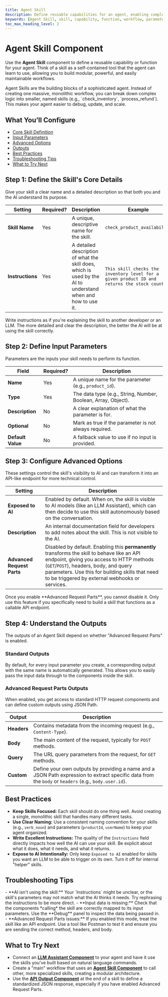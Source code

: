 ```yaml
---
title: Agent Skill
description: Define reusable capabilities for an agent, enabling complex workflows and enhancing functionality without code.
keywords: [Agent Skill, skill, capability, function, workflow, parameter, AI, endpoint]
toc_max_heading_level: 2
---
```


# Agent Skill Component

Use the **Agent Skill** component to define a reusable capability or function for your agent. Think of a skill as a self-contained tool that the agent can learn to use, allowing you to build modular, powerful, and easily maintainable workflows.

<InfoCallout title="Why this matters">
Agent Skills are the building blocks of a sophisticated agent. Instead of creating one massive, monolithic workflow, you can break down complex logic into smaller, named skills (e.g., `check_inventory`, `process_refund`). This makes your agent easier to debug, update, and scale.
</InfoCallout>

<Spacer size="md" />

## What You’ll Configure

- [Core Skill Definition](#step-1-define-the-skills-core-details)
- [Input Parameters](#step-2-define-input-parameters)
- [Advanced Options](#step-3-configure-advanced-options)
- [Outputs](#step-4-understand-the-outputs)
- [Best Practices](#best-practices)
- [Troubleshooting Tips](#troubleshooting-tips)
- [What to Try Next](#what-to-try-next)

<Spacer size="md" />

## Step 1: Define the Skill's Core Details

Give your skill a clear name and a detailed description so that both you and the AI understand its purpose.

| Setting         | Required?                   | Description                                                                                                   | Example                                                                          |
|-----------------|-----------------------------|---------------------------------------------------------------------------------------------------------------|----------------------------------------------------------------------------------|
| **Skill Name** | <Badge type="required">Yes</Badge> | A unique, descriptive name for the skill.                                                                     | `check_product_availability`                                                     |
| **Instructions**| <Badge type="required">Yes</Badge> | A detailed description of what the skill does, which is used by the AI to understand when and how to use it. | `This skill checks the inventory level for a given product ID and returns the stock count.` |

<TipCallout title="AI-Friendly Instructions">
Write instructions as if you're explaining the skill to another developer or an LLM. The more detailed and clear the description, the better the AI will be at using the skill correctly.
</TipCallout>

<Spacer size="md" />

## Step 2: Define Input Parameters

Parameters are the inputs your skill needs to perform its function.

| Field               | Required?                   | Description                                                       |
|---------------------|-----------------------------|-------------------------------------------------------------------|
| **Name** | <Badge type="required">Yes</Badge> | A unique name for the parameter (e.g., `product_id`).             |
| **Type** | <Badge type="required">Yes</Badge> | The data type (e.g., String, Number, Boolean, Array, Object).     |
| **Description** | <Badge type="optional">No</Badge>  | A clear explanation of what the parameter is for.                 |
| **Optional** | <Badge type="optional">No</Badge>  | Mark as true if the parameter is not always required.             |
| **Default Value** | <Badge type="optional">No</Badge>  | A fallback value to use if no input is provided.                  |

<Arcade src="https://demo.arcade.software/kwsoTMnZP38yLMH1LD3b?embed&embed_mobile=tab&embed_desktop=inline&show_copy_link=true" title="Agent Skill | SmythOS"/>

<Spacer size="md" />

## Step 3: Configure Advanced Options

These settings control the skill's visibility to AI and can transform it into an API-like endpoint for more technical control.

| Setting                 | Description                                                                                                                                                                                                   |
|-------------------------|---------------------------------------------------------------------------------------------------------------------------------------------------------------------------------------------------------------|
| **Exposed to AI** | Enabled by default. When on, the skill is visible to AI models (like an LLM Assistant), which can then decide to use this skill autonomously based on the conversation.                                           |
| **Description** | An internal documentation field for developers to add notes about the skill. This is not visible to the AI.                                                                                                       |
| **Advanced Request Parts**| Disabled by default. Enabling this **permanently** transforms the skill to behave like an API endpoint, giving you access to HTTP methods (`GET`/`POST`), headers, body, and query parameters. Use this for building skills that need to be triggered by external webhooks or services. |

<InfoCallout title="Warning: Advanced Request Parts">
Once you enable **Advanced Request Parts**, you cannot disable it. Only use this feature if you specifically need to build a skill that functions as a callable API endpoint.
</InfoCallout>

<Arcade src="https://demo.arcade.software/EgJNBKCbaY7QJhBkBSl2?embed&embed_mobile=tab&embed_desktop=inline&show_copy_link=true" title="Advanced Settings | SmythOS"/>

<Spacer size="md" />

## Step 4: Understand the Outputs

The outputs of an Agent Skill depend on whether "Advanced Request Parts" is enabled.

### Standard Outputs
By default, for every input parameter you create, a corresponding output with the same name is automatically generated. This allows you to easily pass the input data through to the components inside the skill.

### Advanced Request Parts Outputs
When enabled, you get access to standard HTTP request components and can define custom outputs using JSON Path.

| Output      | Description                                                                |
|-------------|----------------------------------------------------------------------------|
| **Headers** | Contains metadata from the incoming request (e.g., `Content-Type`).        |
| **Body** | The main content of the request, typically for `POST` methods.             |
| **Query** | The URL query parameters from the request, for `GET` methods.              |
| **Custom** | Define your own outputs by providing a name and a JSON Path expression to extract specific data from the `body` or `headers` (e.g., `body.user.id`). |

<Spacer size="md" />

## Best Practices

- **Keep Skills Focused:** Each skill should do one thing well. Avoid creating a single, monolithic skill that handles many different tasks.
- **Use Clear Naming:** Use a consistent naming convention for your skills (e.g., `verb_noun`) and parameters (`productId`, `userName`) to keep your agent organized.
- **Write Excellent Instructions:** The quality of the `Instructions` field directly impacts how well the AI can use your skill. Be explicit about what it does, what it needs, and what it returns.
- **Expose to AI Intentionally:** Only keep `Exposed to AI` enabled for skills you want an LLM to be able to trigger on its own. Turn it off for internal "helper" skills.

<Spacer size="md" />

## Troubleshooting Tips

<InfoCallout title="If your skill isn't working...">
- **AI isn't using the skill:** Your `Instructions` might be unclear, or the skill's parameters may not match what the AI thinks it needs. Try rephrasing the instructions to be more direct.
- **Input data is missing:** Check that the components *calling* the skill are correctly mapped to its input parameters. Use the **Debug** panel to inspect the data being passed in.
- **Advanced Request Parts issues:** If you enabled this mode, treat the skill like an API endpoint. Use a tool like Postman to test it and ensure you are sending the correct method, headers, and body.
</InfoCallout>

<Spacer size="md" />

## What to Try Next

- Connect an **[LLM Assistant Component](/docs/agent-studio/components/advanced/llm-assistant)** to your agent and have it use the skills you've built based on natural language commands.
- Create a "main" workflow that uses an **[Agent Skill Component](/docs/agent-studio/components/base/agent-skill)** to call other, more specialized skills, creating a modular architecture.
- Use the **[API Output Component](/docs/agent-studio/components/base/api-output)** at the end of a skill to define a standardized JSON response, especially if you have enabled Advanced Request Parts.
